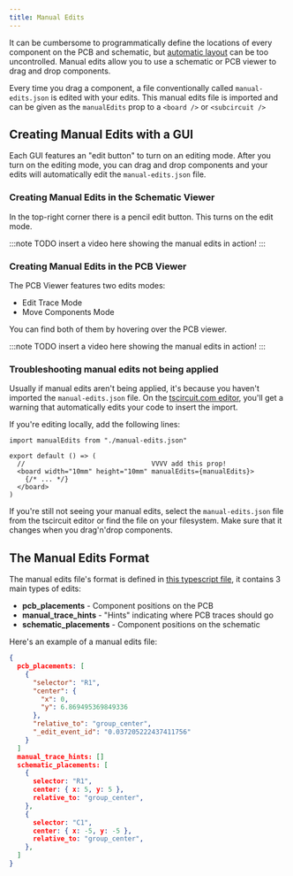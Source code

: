 ```yaml
---
title: Manual Edits
---
```


It can be cumbersome to programmatically define the locations of every component
on the PCB and schematic, but [automatic layout](./automatic-layout.mdx) can
be too uncontrolled. Manual edits allow you to use a schematic or PCB viewer
to drag and drop components.

Every time you drag a component, a file conventionally called `manual-edits.json`
is edited with your edits. This manual edits file is imported and can be given
as the `manualEdits` prop to a `<board />` or `<subcircuit />`

## Creating Manual Edits with a GUI

Each GUI features an "edit button" to turn on an editing mode. After you turn
on the editing mode, you can drag and drop components and your edits will
automatically edit the `manual-edits.json` file.

### Creating Manual Edits in the Schematic Viewer

In the top-right corner there is a pencil edit button. This turns on the edit
mode.

:::note
TODO insert a video here showing the manual edits in action!
:::

### Creating Manual Edits in the PCB Viewer

The PCB Viewer features two edits modes:

- Edit Trace Mode
- Move Components Mode

You can find both of them by hovering over the PCB viewer.

:::note
TODO insert a video here showing the manual edits in action!
:::

### Troubleshooting manual edits not being applied

Usually if manual edits aren't being applied, it's because you haven't imported
the `manual-edits.json` file. On the [tscircuit.com editor](https://tscircuit.com),
you'll get a warning that automatically edits your code to insert the import.

If you're editing locally, add the following lines:

```tsx
import manualEdits from "./manual-edits.json"

export default () => (
  //                                VVVV add this prop!
  <board width="10mm" height="10mm" manualEdits={manualEdits}>
    {/* ... */}
  </board>
)
```

If you're still not seeing your manual edits, select the `manual-edits.json`
file from the tscircuit editor or find the file on your filesystem. Make sure
that it changes when you drag'n'drop components.


## The Manual Edits Format


The manual edits file's format is defined in [this typescript file](https://github.com/tscircuit/props/blob/main/lib/manual-edits/manual_edits_file.ts), it contains 3 main types of edits:

- **pcb_placements** - Component positions on the PCB
- **manual_trace_hints** - "Hints" indicating where PCB traces should go
- **schematic_placements** - Component positions on the schematic

Here's an example of a manual edits file:

```json
{
  pcb_placements: [
    {
      "selector": "R1",
      "center": {
        "x": 0,
        "y": 6.869495369849336
      },
      "relative_to": "group_center",
      "_edit_event_id": "0.037205222437411756"
    }
  ]
  manual_trace_hints: []
  schematic_placements: [
    {
      selector: "R1",
      center: { x: 5, y: 5 },
      relative_to: "group_center",
    },
    {
      selector: "C1",
      center: { x: -5, y: -5 },
      relative_to: "group_center",
    },
  ]
}
```